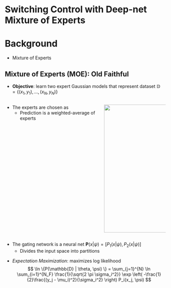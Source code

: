 # Switching Control with Deep-net Mixture of Experts

# Background
* Mixture of Experts 

## Mixture of Experts (MOE): Old Faithful {auto-animate="true"}


* **Objective**: learn two expert Gaussian models that represent dataset $\mathbb{D} = \{(x_1, y_1), \dots, (x_N, y_N) \}$

::::{.columns}

<!-- :::{.r-stack} -->

:::{.column  width="60%"}

:::{.fragment .fade-in fragment-index=2}
* The experts are chosen as
\begin{align*}
F(x;\theta) &= \{\mathcal{N}_1(\mu_1, \sigma_1), \mathcal{N}_2(\mu_2, \sigma_2)\} \\
\theta &= \{(\mu_1, \sigma_1), (\mu_2, \sigma_2) \}
\end{align*}
    + Prediction is a weighted-average of experts
:::


:::


:::{.column  width="40%"}

<!-- :::{.r-stack}

![](contents/assets/geyser.JPG){.absolute top=100 left=700 .fragment .fade-in-then-out fragment-index=0} -->
![](contents/assets/old_faithful.svg){.absolute top=75 left=600 width="550" height="400" .fragment .fade-in fragment-index=0}

<!-- ::: -->
:::

::::

:::{.fragment .fade-in fragment-index=3}

* The gating network is a neural net $\mathbf{P}(x | \psi) = [P_1(x | \psi), P_2(x | \psi) ]$
    + Divides the input space into partitions
:::

:::{.fragment .fade-in fragment-index=4}
* *Expectation Maximization*: maximizes log likelihood
$$
\ln \{P(\mathbb{D} | \theta, \psi) \} = \sum_{j=1}^{N} \ln \sum_{i=1}^{N_F} \frac{1}{\sqrt{2 \pi \sigma_i^2}} \exp \left( -\frac{1}{2}\frac{(y_j - \mu_i)^2}{\sigma_i^2} \right) P_i(x_j, \psi)
$$
:::
